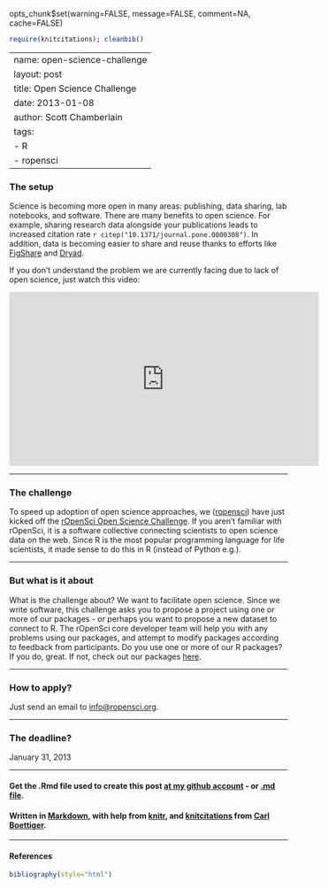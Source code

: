 opts_chunk$set(warning=FALSE, message=FALSE, comment=NA, cache=FALSE)

```r
require(knitcitations); cleanbib()
````

---
name: open-science-challenge
layout: post
title: Open Science Challenge
date: 2013-01-08
author: Scott Chamberlain
tags: 
- R
- ropensci
---

### The setup

Science is becoming more open in many areas: publishing, data sharing, lab notebooks, and software. There are many benefits to open science. For example, sharing research data alongside your publications leads to increased citation rate `r citep("10.1371/journal.pone.0000308")`. In addition, data is becoming easier to share and reuse thanks to efforts like [FigShare](http://figshare.com/) and [Dryad](http://datadryad.org/). 

If you don't understand the problem we are currently facing due to lack of open science, just watch this video:

<iframe width="560" height="315" src="http://www.youtube.com/embed/N2zK3sAtr-4" frameborder="0" allowfullscreen></iframe>

***************

### The challenge

To speed up adoption of open science approaches, we ([ropensci](http://ropensci.org/)) have just kicked off the [rOpenSci Open Science Challenge](http://ropensci.org/open-science-challenge/). If you aren't familiar with rOpenSci, it is a software collective connecting scientists to open science data on the web. Since R is the most popular programming language for life scientists, it made sense to do this in R (instead of Python e.g.). 

***************

### But what is it about

What is the challenge about? We want to facilitate open science. Since we write software, this challenge asks you to propose a project using one or more of our packages - or perhaps you want to propose a new dataset to connect to R. The rOpenSci core developer team will help you with any problems using our packages, and attempt to modify packages according to feedback from participants. Do you use one or more of our R packages? If you do, great. If not, check out our packages [here](http://ropensci.org/packages/index.html). 

***************

### __How to apply?__ 

Just send an email to [info@ropensci.org](mailto:info@ropensci.org?subject=rOpenSci Open Science Challenge). 

***************

### __The deadline?__ 

January 31, 2013

***************

#### Get the .Rmd file used to create this post [at my github account](https://github.com/SChamberlain/scott/blob/gh-pages/_drafts/2013-01-08-open-science-challenge.Rmd) - or [.md file](https://github.com/SChamberlain/scott/blob/gh-pages/_posts/2013-01-08-open-science-challenge.md).

#### Written in [Markdown](http://daringfireball.net/projects/markdown/), with help from [knitr](http://yihui.name/knitr/), and [knitcitations](https://github.com/cboettig/knitcitations) from [Carl Boettiger](http://www.carlboettiger.info/).

***************

#### References
```r
bibliography(style="html")
````
